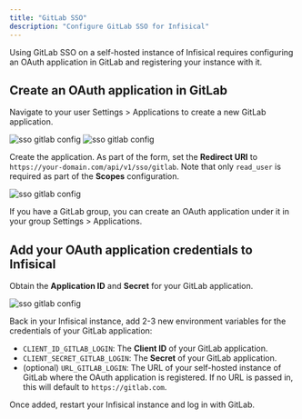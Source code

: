 ```yaml
---
title: "GitLab SSO"
description: "Configure GitLab SSO for Infisical"
---
```


Using GitLab SSO on a self-hosted instance of Infisical requires configuring an OAuth application in GitLab and registering your instance with it.

## Create an OAuth application in GitLab

Navigate to your user Settings > Applications to create a new GitLab application.

![sso gitlab config](/images/sso/gitlab/edit-profile.png) 
![sso gitlab config](/images/sso/gitlab/new-app.png) 

Create the application. As part of the form, set the **Redirect URI** to `https://your-domain.com/api/v1/sso/gitlab`.
Note that only `read_user` is required as part of the **Scopes** configuration.

![sso gitlab config](/images/sso/gitlab/new-app-form.png) 

<Note>
    If you have a GitLab group, you can create an OAuth application under it
    in your group Settings > Applications.
</Note>

## Add your OAuth application credentials to Infisical

Obtain the **Application ID** and **Secret** for your GitLab application.

![sso gitlab config](/images/sso/gitlab/credentials.png) 

Back in your Infisical instance, add 2-3 new environment variables for the credentials of your GitLab application:

- `CLIENT_ID_GITLAB_LOGIN`: The **Client ID** of your GitLab application.
- `CLIENT_SECRET_GITLAB_LOGIN`: The **Secret** of your GitLab application.
- (optional) `URL_GITLAB_LOGIN`: The URL of your self-hosted instance of GitLab where the OAuth application is registered. If no URL is passed in, this will default to `https://gitlab.com`.
   
Once added, restart your Infisical instance and log in with GitLab.